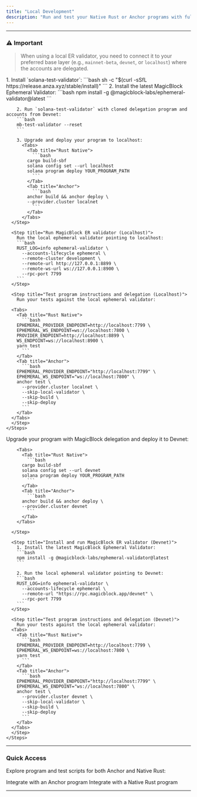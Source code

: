 ```yaml
---
title: "Local Development"
description: "Run and test your Native Rust or Anchor programs with full customization on your local host and Ephemeral Rollups minimizing network latency and rate limit risk."
---
```



---

### ⚠️ Important

> When using a local ER validator, you need to connect it to your preferred base layer (e.g., `mainnet-beta`, `devnet`, or `localhost`) where the accounts are delegated.

<Validators />

<Tabs>
<Tab title="solana-test-validator (localhost)">
    <Steps>
      <Step title="Set up Solana Test Validator (Localhost) and deploy your upgraded program">
        1. Install `solana-test-validator`:
        ```bash
        sh -c "$(curl -sSfL https://release.anza.xyz/stable/install)"
        ```
        2. Install the latest MagicBlock Ephemeral Validator:
        ```bash
        npm install -g @magicblock-labs/ephemeral-validator@latest
        ```

        2. Run `solana-test-validator` with cloned delegation program and accounts from Devnet:
        ```bash
        mb-test-validator --reset
        ```

        3. Upgrade and deploy your program to localhost:
          <Tabs>
            <Tab title="Rust Native">
              ```bash
            cargo build-sbf
            solana config set --url localhost
            solana program deploy YOUR_PROGRAM_PATH
              ```
            </Tab>
            <Tab title="Anchor">
              ```bash
            anchor build && anchor deploy \
            --provider.cluster localnet
              ```
            </Tab>
          </Tabs>
      </Step>

      <Step title="Run MagicBlock ER validator (Localhost)">
        Run the local ephemeral validator pointing to localhost:
        ```bash
        RUST_LOG=info ephemeral-validator \
          --accounts-lifecycle ephemeral \
          --remote-cluster development \
          --remote-url http://127.0.0.1:8899 \
          --remote-ws-url ws://127.0.0.1:8900 \
          --rpc-port 7799
        ```
      </Step>

      <Step title="Test program instructions and delegation (Localhost)">
        Run your tests against the local ephemeral validator:

      <Tabs>
        <Tab title="Rust Native">
          ```bash
        EPHEMERAL_PROVIDER_ENDPOINT=http://localhost:7799 \
        EPHEMERAL_WS_ENDPOINT=ws://localhost:7800 \
        PROVIDER_ENDPOINT=http://localhost:8899 \
        WS_ENDPOINT=ws://localhost:8900 \
        yarn test
          ```
        </Tab>
        <Tab title="Anchor">
          ```bash
        EPHEMERAL_PROVIDER_ENDPOINT="http://localhost:7799" \
        EPHEMERAL_WS_ENDPOINT="ws://localhost:7800" \
        anchor test \
          --provider.cluster localnet \
          --skip-local-validator \
          --skip-build \
          --skip-deploy
          ```
        </Tab>
      </Tabs>
      </Step>
    </Steps>

  </Tab>
  <Tab title="devnet">
    <Steps>
      <Step title="Upgrade and deploy program on Devnet">
        Upgrade your program with MagicBlock delegation and deploy it to Devnet:

        <Tabs>
          <Tab title="Rust Native">
            ```bash
          cargo build-sbf
          solana config set --url devnet
          solana program deploy YOUR_PROGRAM_PATH
            ```
          </Tab>
          <Tab title="Anchor">
            ```bash
          anchor build && anchor deploy \
          --provider.cluster devnet
            ```
          </Tab>
        </Tabs>

      </Step>

      <Step title="Install and run MagicBlock ER validator (Devnet)">
        1. Install the latest MagicBlock Ephemeral Validator:
        ```bash
        npm install -g @magicblock-labs/ephemeral-validator@latest
        ```

        2. Run the local ephemeral validator pointing to Devnet:
        ```bash
        RUST_LOG=info ephemeral-validator \
          --accounts-lifecycle ephemeral \
          --remote-url "https://rpc.magicblock.app/devnet" \
          --rpc-port 7799
        ```
      </Step>

      <Step title="Test program instructions and delegation (Devnet)">
        Run your tests against the local ephemeral validator:
      <Tabs>
        <Tab title="Rust Native">
          ```bash
        EPHEMERAL_PROVIDER_ENDPOINT=http://localhost:7799 \
        EPHEMERAL_WS_ENDPOINT=ws://localhost:7800 \
        yarn test
          ```
        </Tab>
        <Tab title="Anchor">
          ```bash
        EPHEMERAL_PROVIDER_ENDPOINT="http://localhost:7799" \
        EPHEMERAL_WS_ENDPOINT="ws://localhost:7800" \
        anchor test \
          --provider.cluster devnet \
          --skip-local-validator \
          --skip-build \
          --skip-deploy
          ```
        </Tab>
      </Tabs>
      </Step>
    </Steps>

  </Tab>
</Tabs>

---

### Quick Access

Explore program and test scripts for both Anchor and Native Rust:

<CardGroup cols={2}>
  <Card
    title="Anchor"
    icon="anchor"
    href="/pages/ephemeral-rollups-ers/how-to-guide/anchor"
    iconType="duotone"
  >
    Integrate with an Anchor program
  </Card>
  <Card
    title="Native Rust"
    icon="rust"
    href="/pages/ephemeral-rollups-ers/how-to-guide/rust-program"
    iconType="duotone"
  >
    Integrate with a Native Rust program
  </Card>
</CardGroup>

---
